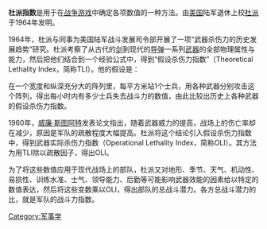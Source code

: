 '''杜派指数'''是用于在[[战争游戏|战争游戏]]中确定各项数值的一种方法。由[[美国|美国]]陆军退休上校[[杜派|杜派]]于1964年发明。

1964年，杜派与同事为美国陆军战斗发展司令部开展了一项“武器杀伤力的历史发展趋势”研究。杜派考察了从古代的[[剑|剑]]到现代的[[导弹|导弹]]一系列[[武器|武器]]的全部物理属性与能力，然后把他们结合到一个经验公式中，得到“假设杀伤力指数”（Theoretical Lethality Index，简称TLI）。他的假设是：

在一个宽度和纵深充分大的阵列里，每平方米站1个士兵，用各种武器分别攻击这个阵列，得出每小时内有多少士兵失去战斗力的数值，由此比较出历史上各种武器的假设杀伤力指数。

1960年，[[威廉·斯图阿特|威廉·斯图阿特]]发表论文指出，随着武器威力的提高，战场上的伤亡率却在减少，原因是军队的疏散程度大幅提高。杜派将这个结论引入假设杀伤力指数中，得到武器实际杀伤力指数（Operational Lethality Index，简称OLI）。其方法为用TLI除以疏散因子，得出OLI。

为了将这些数值应用于现代战场上的部队，杜派又对地形、季节、天气、机动性、易损性、训练水准、士气、领导能力、后勤等可能影响武器效能的因素给以特定的数值表达，然后将这些变数乘以OLI，得出部队的总战斗潜力。各方总战斗潜力的比，就是军队的战斗力指数。
[[Category:军事学|Category:军事学]]
